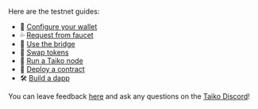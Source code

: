 Here are the testnet guides:
- 👛 [Configure your wallet](/docs/guides/configure-your-wallet)
- 💦 [Request from faucet](/docs/guides/request-from-faucet)
- 🌉 [Use the bridge](/docs/guides/use-the-bridge)
- 🔀 [Swap tokens](/docs/guides/swap-tokens)
- 🏃 [Run a Taiko node](/docs/guides/run-a-taiko-node)
- 🧙 [Deploy a contract](/docs/guides/deploy-a-contract)
- 🛠️ [Build a dapp](/docs/guides/build-a-dapp)

You can leave feedback [here](https://forms.gle/RZsweAPy5RhQSP6j7) and ask any questions on the [Taiko Discord](https://discord.gg/taikoxyz)!